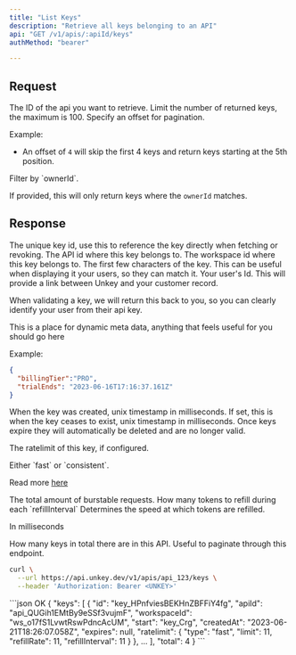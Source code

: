 ```yaml
---
title: "List Keys"
description: "Retrieve all keys belonging to an API"
api: "GET /v1/apis/:apiId/keys"
authMethod: "bearer"

---
```


## Request

<ParamField path="apiId" type="string" required>
The ID of the api you want to retrieve.
</ParamField>


<ParamField query="limit" type="int" default="100">
Limit the number of returned keys, the maximum is 100.
</ParamField>


<ParamField query="offset" type="int" default="0">
Specify an offset for pagination.

Example:
- An offset of `4` will skip the first 4 keys and return keys starting at the 5th position.
</ParamField>


<ParamField query="ownerId" type="string">
Filter by `ownerId`.

If provided, this will only return keys where the `ownerId` matches.
</ParamField>




## Response


<ResponseField name="keys" type="Array" required>

 <Expandable>



<ResponseField name="id" type="string" required>
The unique key id, use this to reference the key directly when fetching or revoking.

</ResponseField>

<ResponseField name="apiId" type="string" required>
The API id where this key belongs to.
</ResponseField>

<ResponseField name="workspaceId" type="string" required>
The workspace id where this key belongs to.
</ResponseField>


 <ResponseField name="start" type="string" required >
  The first few characters of the key. This can be useful when displaying it your users, so they can match it.

</ResponseField>



 <ResponseField name="ownerId" type="string" >
  Your user's Id. This will provide a link between Unkey and your customer record.

  When validating a key, we will return this back to you, so you can clearly identify your user from their api key.

</ResponseField>

<ResponseField name="meta" type="object" >
This is a place for dynamic meta data, anything that feels useful for you should go here

Example:
```json
{
  "billingTier":"PRO",
  "trialEnds": "2023-06-16T17:16:37.161Z"
}
```

</ResponseField>
<ResponseField name="createdAt" type="int" >
  When the key was created, unix timestamp in milliseconds.



</ResponseField>
<ResponseField name="expires" type="int" >
  If set, this is when the key ceases to exist, unix timestamp in milliseconds.
  Once keys expire they will automatically be deleted and are no longer valid.

</ResponseField>



<ResponseField name="ratelimit" type="Object" >

The ratelimit of this key, if configured.
  <Expandable title="properties">

  <ResponseField name="type" type="string" default="fast" required>
  Either `fast` or `consistent`.

  Read more [here](/features/ratelimiting)

  </ResponseField>
  <ResponseField name="limit" type="int" required>
  The total amount of burstable requests.


  </ResponseField>
  <ResponseField name="refillRate" type="int" required>
  How many tokens to refill during each `refillInterval`
  </ResponseField>
  <ResponseField name="refillInterval" type="int" required>
  Determines the speed at which tokens are refilled.

  In milliseconds
  </ResponseField>
 </Expandable>
</ResponseField>




 </Expandable>

</ResponseField>


 <ResponseField name="total" type="int" required>
  How many keys in total there are in this API.
  Useful to paginate through this endpoint.
  </ResponseField>

<RequestExample>



```sh
curl \
  --url https://api.unkey.dev/v1/apis/api_123/keys \
  --header 'Authorization: Bearer <UNKEY>'
```





</RequestExample>

<ResponseExample>
```json OK
{
  "keys": [
    {
      "id": "key_HPnfviesBEKHnZBFFiY4fg",
      "apiId": "api_QUGih1EMtBy9eSSf3vujmF",
      "workspaceId": "ws_o17fS1LvwtRswPdncAcUM",
      "start": "key_Crg",
      "createdAt": "2023-06-21T18:26:07.058Z",
      "expires": null,
      "ratelimit": {
        "type": "fast",
        "limit": 11,
        "refillRate": 11,
        "refillInterval": 11
      }
    },
    ...
  ],
  "total": 4
}
```


</ResponseExample>
